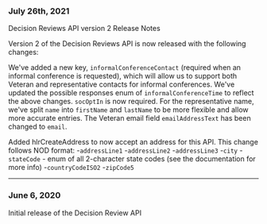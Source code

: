 ### July 26th, 2021
Decision Reviews API version 2 Release Notes

Version 2 of the Decision Reviews API is now released with the following changes:

We've added a new key, `informalConferenceContact` (required when an informal conference is requested), which will allow us to support both Veteran and representative contacts for informal conferences.
We've updated the possible responses enum of `informalConferenceTime` to reflect the above  changes.
`socOptIn` is now required.
For the representative name, we've split `name` into `firstName` and `lastName` to be more flexible and allow more accurate entries.
The Veteran email field `emailAddressText` has been changed to `email`.

Added hlrCreateAddress to now accept an address for this API. This change follows NOD format:
-`addressLine1`
-`addressLine2`
-`addressLine3`
-`city`
-`stateCode` - enum of all 2-character state codes (see the documentation for more info)
-`countryCodeISO2`
-`zipCode5`

---

### June 6, 2020
Initial release of the Decision Review API


